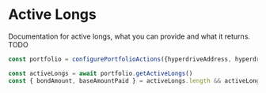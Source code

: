 # Active Longs

Documentation for active longs, what you can provide and what it returns. TODO

```ts {3}
const portfolio = configurePortfolioActions({hyperdriveAddress, hyperdriveMathAddress, queryClient})

const activeLongs = await portfolio.getActiveLongs()
const { bondAmount, baseAmountPaid } = activeLongs.length && activeLongs[0]
```